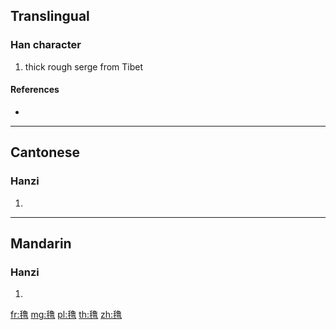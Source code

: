 {{also|氌}}
==Translingual==

===Han character===
{{Han char|rn=82|rad=毛|as=12|sn=16|four=|canj=HUNWA,XHUNW}}

# thick rough serge from Tibet

====References====
* {{Han ref|kx=0596.231|hdz=32006.050|uh=6C07|ud=27655}}

----

==Cantonese==

===Hanzi===
{{yue-hanzi|jyut=|y=lou5|tra=氌}}

# {{defn|lang=yue|sort=毛12}}

----

==Mandarin==

===Hanzi===
{{cmn-hanzi|tra=氌|pin=[[lǔ]] ([[lu3]]), [[luó]] ([[luo2]])|wg=lu<sup>3</sup>, lo<sup>2</sup>}}

# {{defn|lang=cmn|sort=毛12}}

[[fr:氇]]
[[mg:氇]]
[[pl:氇]]
[[th:氇]]
[[zh:氇]]